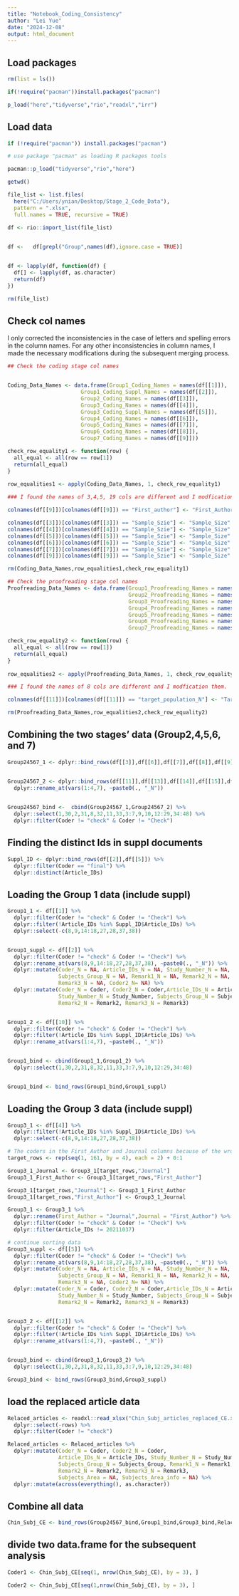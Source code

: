 ```yaml
---
title: "Notebook_Coding_Consistency"
author: "Lei Yue"
date: "2024-12-08"
output: html_document
---
```


## Load packages
```r
rm(list = ls())

if(!require("pacman"))install.packages("pacman")

p_load("here","tidyverse","rio","readxl","irr")

```


## Load data
```r
if (!require("pacman")) install.packages("pacman")

# use package "pacman" as loading R packages tools

pacman::p_load("tidyverse","rio","here")

getwd()

file_list <- list.files(
  here("C:/Users/ynian/Desktop/Stage_2_Code_Data"),
  pattern = ".xlsx",
  full.names = TRUE, recursive = TRUE)

df <- rio::import_list(file_list) 

 
df <-   df[grepl("Group",names(df),ignore.case = TRUE)]


df <- lapply(df, function(df) {  
  df[] <- lapply(df, as.character)  
  return(df)  
})

rm(file_list)
```


## Check col names
I only corrected the inconsistencies in the case of letters and spelling errors in the column names. For any other inconsistencies in column names, I made the necessary modifications during the subsequent merging process.
```r
## Check the coding stage col names


Coding_Data_Names <- data.frame(Group1_Coding_Names = names(df[[1]]),
                       Group1_Coding_Suppl_Names = names(df[[2]]),
                       Group2_Coding_Names = names(df[[3]]),
                       Group3_Coding_Names = names(df[[4]]),
                       Group3_Coding_Suppl_Names = names(df[[5]]),
                       Group4_Coding_Names = names(df[[6]]),
                       Group5_Coding_Names = names(df[[7]]),
                       Group6_Coding_Names = names(df[[8]]),
                       Group7_Coding_Names = names(df[[9]])) 

check_row_equality1 <- function(row) {  
  all_equal <- all(row == row[1])  
  return(all_equal)  
}  
  
row_equalities1 <- apply(Coding_Data_Names, 1, check_row_equality1) 

### I found the names of 3,4,5, 19 cols are different and I modfication them.

colnames(df[[9]])[colnames(df[[9]]) == "First_author"] <- "First_Author"

colnames(df[[3]])[colnames(df[[3]]) == "Sample_Szie"] <- "Sample_Size"
colnames(df[[4]])[colnames(df[[4]]) == "Sample_Szie"] <- "Sample_Size"
colnames(df[[5]])[colnames(df[[5]]) == "Sample_Szie"] <- "Sample_Size"
colnames(df[[6]])[colnames(df[[6]]) == "Sample_Szie"] <- "Sample_Size"
colnames(df[[7]])[colnames(df[[7]]) == "Sample_Szie"] <- "Sample_Size"
colnames(df[[9]])[colnames(df[[9]]) == "Sample_Szie"] <- "Sample_Size"

rm(Coding_Data_Names,row_equalities1,check_row_equality1)

## Check the proofreading stage col names
Proofreading_Data_Names <- data.frame(Group1_Proofreading_Names = names(df[[10]]),
                                      Group2_Proofreading_Names = names(df[[11]]),
                                      Group3_Proofreading_Names = names(df[[12]]),
                                      Group4_Proofreading_Names = names(df[[13]]),
                                      Group5_Proofreading_Names = names(df[[14]]),
                                      Group6_Proofreading_Names = names(df[[15]]),
                                      Group7_Proofreading_Names = names(df[[16]]))

check_row_equality2 <- function(row) {  
  all_equal <- all(row == row[1])  
  return(all_equal)  
}  
  
row_equalities2 <- apply(Proofreading_Data_Names, 1, check_row_equality2) 

### I found the names of 8 cols are different and I modfication them.

colnames(df[[11]])[colnames(df[[11]]) == "target_population_N"] <- "Target_Population_N"

rm(Proofreading_Data_Names,row_equalities2,check_row_equality2)

```


## Combining the two stages' data (Group2,4,5,6, and 7)
```r
Group24567_1 <- dplyr::bind_rows(df[[3]],df[[6]],df[[7]],df[[8]],df[[9]])


Group24567_2 <- dplyr::bind_rows(df[[11]],df[[13]],df[[14]],df[[15]],df[[16]]) %>% 
  dplyr::rename_at(vars(1:4,7), ~paste0(., "_N"))

  
Group24567_bind <-  cbind(Group24567_1,Group24567_2) %>% 
  dplyr::select(1,30,2,31,8,32,11,33,3:7,9,10,12:29,34:48) %>% 
  dplyr::filter(Coder != "check" & Coder != "Check")

```


## Finding the distinct Ids in suppl documents
```r
Suppl_ID <- dplyr::bind_rows(df[[2]],df[[5]]) %>% 
  dplyr::filter(Coder == "final") %>%
  dplyr::distinct(Article_IDs)
```


## Loading the Group 1 data (include suppl)
```r
Group1_1 <- df[[1]] %>% 
  dplyr::filter(Coder != "check" & Coder != "Check") %>% 
  dplyr::filter(!Article_IDs %in% Suppl_ID$Article_IDs) %>% 
  dplyr::select(-c(8,9,14:18,27,28,37,38))


Group1_suppl <- df[[2]] %>% 
  dplyr::filter(Coder != "check" & Coder != "Check") %>% 
  dplyr::rename_at(vars(8,9,14:18,27,28,37,38), ~paste0(., "_N")) %>% 
  dplyr::mutate(Coder_N = NA, Article_IDs_N = NA, Study_Number_N = NA, 
                Subjects_Group_N = NA, Remark1_N = NA, Remark2_N = NA, 
                Remark3_N = NA, Coder2_N= NA) %>% 
  dplyr::mutate(Coder_N = Coder, Coder2_N = Coder,Article_IDs_N = Article_IDs,
                Study_Number_N = Study_Number, Subjects_Group_N = Subjects_Group, Remark1_N = Remark1,
                Remark2_N = Remark2, Remark3_N = Remark3)


Group1_2 <- df[[10]] %>% 
  dplyr::filter(Coder != "check" & Coder != "Check") %>% 
  dplyr::filter(!Article_IDs %in% Suppl_ID$Article_IDs) %>%
  dplyr::rename_at(vars(1:4,7), ~paste0(., "_N"))


Group1_bind <- cbind(Group1_1,Group1_2) %>%
  dplyr::select(1,30,2,31,8,32,11,33,3:7,9,10,12:29,34:48)


Group1_bind <- bind_rows(Group1_bind,Group1_suppl)
``` 


## Loading the Group 3 data (include suppl)
```r
Group3_1 <- df[[4]] %>% 
  dplyr::filter(!Article_IDs %in% Suppl_ID$Article_IDs) %>% 
  dplyr::select(-c(8,9,14:18,27,28,37,38))

# The coders in the First_Author and Journal columns because of the wrong order of column names, so the two columns of 1:41 data position is reversed, now swap the data back, in order to facilitate the subsequent data merge
target_rows <- rep(seq(1, 161, by = 4), each = 2) + 0:1

Group3_1_Journal <- Group3_1[target_rows,"Journal"]
Group3_1_First_Author <- Group3_1[target_rows,"First_Author"]

Group3_1[target_rows,"Journal"] <- Group3_1_First_Author
Group3_1[target_rows,"First_Author"] <- Group3_1_Journal

Group3_1 <- Group3_1 %>% 
  dplyr::rename(First_Author = "Journal",Journal = "First_Author") %>% 
  dplyr::filter(Coder != "check" & Coder != "Check") %>% 
  dplyr::filter(Article_IDs != 20211037)

# continue sorting data
Group3_suppl <- df[[5]] %>% 
  dplyr::filter(Coder != "check" & Coder != "Check") %>% 
  dplyr::rename_at(vars(8,9,14:18,27,28,37,38), ~paste0(., "_N")) %>% 
  dplyr::mutate(Coder_N = NA, Article_IDs_N = NA, Study_Number_N = NA, 
                Subjects_Group_N = NA, Remark1_N = NA, Remark2_N = NA, 
                Remark3_N = NA, Coder2_N= NA) %>% 
  dplyr::mutate(Coder_N = Coder, Coder2_N = Coder,Article_IDs_N = Article_IDs,
                Study_Number_N = Study_Number, Subjects_Group_N = Subjects_Group, Remark1_N = Remark1,
                Remark2_N = Remark2, Remark3_N = Remark3)


Group3_2 <- df[[12]] %>% 
  dplyr::filter(Coder != "check" & Coder != "Check") %>% 
  dplyr::filter(!Article_IDs %in% Suppl_ID$Article_IDs) %>%
  dplyr::rename_at(vars(1:4,7), ~paste0(., "_N"))


Group3_bind <- cbind(Group3_1,Group3_2) %>%
  dplyr::select(1,30,2,31,8,32,11,33,3:7,9,10,12:29,34:48)

Group3_bind <- bind_rows(Group3_bind,Group3_suppl)
```


## load the replaced article data
```r
Relaced_articles <- readxl::read_xlsx("Chin_Subj_articles_replaced_CE.xlsx") %>% 
  dplyr::select(-rows) %>% 
  dplyr::filter(Coder != "check")

Relaced_articles <- Relaced_articles %>% 
  dplyr::mutate(Coder_N = Coder, Coder2_N = Coder,
                Article_IDs_N = Article_IDs, Study_Number_N = Study_Number,
                Subjects_Group_N = Subjects_Group, Remark1_N = Remark1,
                Remark2_N = Remark2, Remark3_N = Remark3,
                Subjects_Area = NA, Subjects_Area_info = NA) %>% 
  dplyr::mutate(across(everything(), as.character))
```


## Combine all data
```r
Chin_Subj_CE <- bind_rows(Group24567_bind,Group1_bind,Group3_bind,Relaced_articles)
```


## divide two data.frame for the subsequent analysis
```r
Coder1 <- Chin_Subj_CE[seq(1, nrow(Chin_Subj_CE), by = 3), ]

Coder2 <- Chin_Subj_CE[seq(1,nrow(Chin_Subj_CE), by = 3), ]
```
